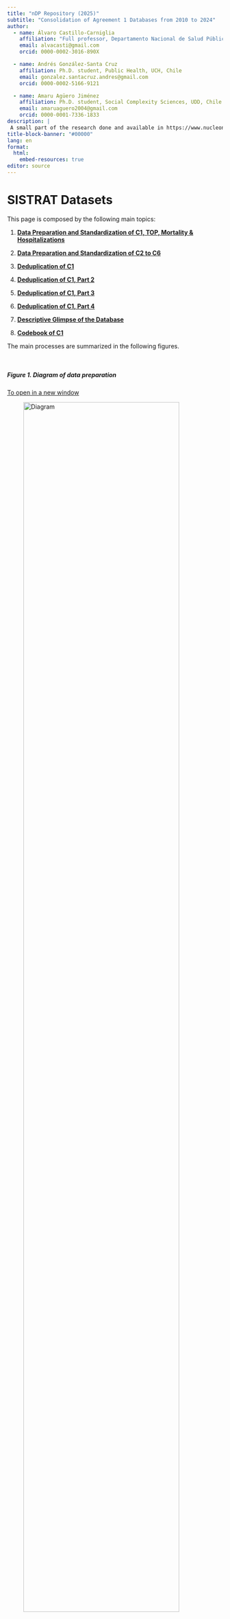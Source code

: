 ```yaml
---
title: "nDP Repository (2025)"
subtitle: "Consolidation of Agreement 1 Databases from 2010 to 2024"
author:
  - name: Álvaro Castillo-Carniglia
    affiliation: "Full professor, Departamento Nacional de Salud Pública, Facultad de Medicina, Universidad San Sebastián y Núcleo Milenio para la Evaluación y Análisis de Políticas de Drogas"
    email: alvacasti@gmail.com
    orcid: 0000-0002-3016-890X

  - name: Andrés González-Santa Cruz
    affiliation: Ph.D. student, Public Health, UCH, Chile
    email: gonzalez.santacruz.andres@gmail.com
    orcid: 0000-0002-5166-9121

  - name: Amaru Agüero Jiménez
    affiliation: Ph.D. student, Social Complexity Sciences, UDD, Chile
    email: amaruaguero2004@gmail.com
    orcid: 0000-0001-7336-1833
description: |
 A small part of the research done and available in https://www.nucleondp.cl/ 
title-block-banner: "#00000"
lang: en
format: 
  html:
    embed-resources: true
editor: source
---
```


# SISTRAT Datasets

This page is composed by the following main topics:


1.  [**Data Preparation and Standardization of C1, TOP, Mortality & Hospitalizations**](import_c1_top_data_adm_25.html)

2.  [**Data Preparation and Standardization of C2 to C6**](import_c2_c6_data_adm_25.html)

3. [**Deduplication of C1**](Duplicates_25.html)

4. [**Deduplication of C1, Part 2**](Duplicates_25_2.html)

5. [**Deduplication of C1, Part 3**](Duplicates_25_3.html)

6. [**Deduplication of C1, Part 4**](Duplicates_25_4.html)

7. [**Descriptive Glimpse of the Database**](prediction1.html)

8. [**Codebook of C1**](codebook_25.html)

The main processes are summarized in the following figures.

<br>

##### Figure 1. Diagram of data preparation

<a href="https://fondecytacc.github.io/SUD_health_Chile.github.io/Figures/RUT_Administraci%C3%B3n.svg" target="_blank">To open in a new window</a>

<img src="https://fondecytacc.github.io/SUD_health_Chile.github.io/Figures/RUT_Administraci%C3%B3n.svg" alt="Diagram" style="width: 85%; height: auto; display: block; margin: 0 auto;">


##### Figure 2. STROBE Diagram

